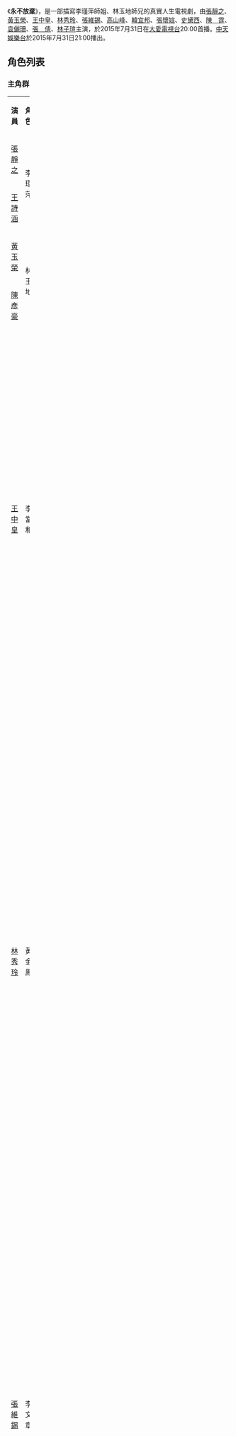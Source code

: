 {{Infobox Television
| show_name            = 永不放棄
| caption              = 
| image                =
| show_name_2          = 
| genre                = 大愛真實人生劇場
| format               = 
| creator              = 
| developer            = 
| writer               = 
| director             = 
| creative_director    = 
| presenter            = 
| starring             = [[張靜之|張靜之]]、[[黃玉榮|黃玉榮]]、[[林秀玲|林秀玲]]、[[張維錫|張維錫]]、[[高山峰|高山峰]]、[[韓宜邦|韓宜邦]]、[[張懷媗|張懷媗]]、[[史黛西|史黛西]]、[[陳霆|陳　霆]]、[[袁儷珊|袁儷珊]]、[[張倩|張　倩]]、[[林子瑄|林子瑄]]
| judges               = 
| voices               = 
| narrated             = 
| theme_music_composer = 
| opentheme            = 為我加油 方宥心 
| endtheme             = 惜命命　 謝佩吟
| composer             = 
| country              = {{Nowrap begin}} {{ROC-TW}}{{Nowrap end}}
| language             = [[台語|台語]]、[[中華民國國語|國語]]
| num_seasons          = <!-- or num_series -->
| num_episodes         = 40集
| list_episodes        = 
| slogan               = 
| executive_producer   = 
| supervising_producer = 
| producer             = 
| editor               = 
| location             =
| cinematography       = 
| camera               = 
| runtime              = 49分鐘
| company              = 
| distributor          = 
| channel              = [[大愛電視台|大愛電視台]]
| picture_format       = [[標準畫質電視|標準畫質電視]]、[[高清电视|-{zh-tw:高畫質電視;zh-hant:高清電視;zh-hans:高清电视}-]]
| audio_format         = [[立體聲|立體聲]]
| first_run            = {{TWN}}
| first_aired          = {{Nowrap begin}}{{start date|2015|07|31}}
| last_aired           = {{end date|2015|09|08}}{{Nowrap end}}
| channel_1            = [[中天娛樂台|中天娛樂台]]
| picture_format_1     = [[標準畫質電視|標準畫質電視]]、[[高清电视|-{zh-tw:高畫質電視;zh-hant:高清電視;zh-hans:高清电视}-]]
| audio_format_1       = [[立體聲|立體聲]]
| first_run_1          = {{TWN}}
| runtime_1            =60分鐘
| first_aired_1        = {{Nowrap begin}}{{start date|2015|07|31}}
| last_aired_1         = {{end date|2015|09|08}}{{Nowrap end}}
| status               = 
| preceded_by          = 
| followed_by          = 
| related              = 
| website              =http://www.daai.tv/daai-web/drama_content/index.php?c=943
| production_website   = 
}}
《'''永不放棄'''》，是一部描寫李瑾萍師姐、林玉地師兄的真實人生電視劇，由[[張靜之|張靜之]]、[[黃玉榮|黃玉榮]]、[[王中皇|王中皇]]、[[林秀玲|林秀玲]]、[[張維錫|張維錫]]、[[高山峰|高山峰]]、[[韓宜邦|韓宜邦]]、[[張懷媗|張懷媗]]、[[史黛西|史黛西]]、[[陳霆|陳　霆]]、[[袁儷珊|袁儷珊]]、[[張倩|張　倩]]、[[林子瑄|林子瑄]]主演，於2015年7月31日在[[大愛電視台|大愛電視台]]20:00首播。[[中天娛樂台|中天娛樂台]]於2015年7月31日21:00播出。

== 角色列表 ==
=== 主角群 ===
{|class="wikitable" width="100%"
|- style="background:cornflowerblue; color:snow" align=center 
|width="7%"|'''演員''' || width="8%"|'''角色''' ||關係
|-align=center
|[[張靜之|張靜之]]||rowspan=2|李瑾萍
|align=left|本劇主角。
|-align=center
|[[王詩涵|王詩涵]]
|align=left|幼年李瑾萍。
|-align=center
|[[黃玉榮|黃玉榮]]||rowspan=2|林玉地
|align=left|本劇主角
|-align=center
|[[陳彥豪|陳彥豪]]
|align=left|幼年林玉地。
|-align=center
|[[王中皇|王中皇]]||李當和
|align=left|瑾萍的父親。莊過、淑珍的公公，李家的一家之主。擔任鄰長多年，為人熱心又勤快，深受鄉民的愛戴，最常說的一句話是「你家的事就是我家的事」
|-align=center
|[[林秀玲|林秀玲]]||黃金鳳
|align=left|瑾萍的母親。莊過、淑珍的婆婆，從小訓練瑾萍要靠自己的力量完成任何事情，雖然態度強硬但內心卻是心疼又難過。永遠把最好的留給孩子，即使孩子遇到再大的困難，也會想辦法幫孩子度過難關。
|-align=center
|[[張維錫|張維錫]]||李文章
|align=left|瑾萍的大哥。原本怕與姨啊起衝突而與太太搬離開家，但在台北的生活並不好過，經由大家的勸說，才返回家中幫忙父親農田的工作，是李父不可或缺的好幫手。
|-align=center
|[[高山峰|高山峰]]||李文政
|align=left|瑾萍的二哥。十分顧家，面對有困難的家人，義不容辭的幫忙。獨自一人研發紅豆事業並開設紅豆廠，卻在事業如日中天時發生意外，但他命運敗，變得更堅強！
|-align=center
|[[袁儷珊|袁儷珊]]||張淑珍
|align=left|瑾萍的二嫂。李家次媳。幫忙文政處理紅豆廠事務，與文政一同打拼，在文政低潮時期，陪伴在文政身旁，給予他最大的支持與安慰。
|-align=center
|[[韓宜邦|韓宜邦]]||rowspan=2|李文倚
|align=left|昔為大惡人，已改正。瑾萍的三哥。從小較喜愛玩耍，不愛讀書，但對母親十分貼心，母親也對他疼入心，欠很多錢。
|-align=center
|[[傅顯捷|傅顯捷]]
|align=left|幼年李文倚
|-align=center
|[[張懷媗|張懷媗]]||李純招
|align=left|瑾萍的二姊。裁縫師，曾開設店面，是瑾萍的師傅，教瑾萍許多技巧。
|-align=center
|[[史黛西|史黛西]]||rowspan=2|李敏婷
|align=left|瑾萍的三姊。與瑾萍感情要好，除了姨啊外，就是三姊幫忙瑾萍按摩，在瑾萍難過時，也陪伴在身旁。
|-align=center
|[[吳若湄|吳若湄]]
|align=left|幼年李敏婷
|}

=== 其他角色 ===
{|class="wikitable" width="100%"
|- style="background:cornflowerblue; color:snow" align=center 
|width="7%"|'''演員''' || width="8%"|'''角色''' || width="46%"|'''介紹'''
|-align=center
|[[張倩|張倩]]||玉地母親
|align=left|玉地的母親，因丈夫在外另組家庭，為了生活到外地工作，只好將玉地托付給婆婆照顧。
|-align=center
|[[陳霆|陳霆]]||玉地父親
|align=left|玉地的父親，年親時在外另組家庭，造成玉地有個孤單的童年。
|-align=center
|[[呂曉菁|呂曉菁]]||莊　過
|align=left|瑾萍的大嫂。李家長媳。與丈夫文章一起努力生活，跟隨文章到台北工作，後又返回家中幫忙處理家。
|-align=center
|[[苗真|苗　真]]||李　瓊
|align=left|瑾萍的大姊。
|-align=center
|[[劉佳旺|劉佳旺]]||烈　誌
|align=left|瑾萍的大姊夫
|-align=center
|[[李毅民|李毅民]]||嵩　原
|align=left|瑾萍二姊夫
|-align=center
|[[周大和|周大和]]||阿　發
|align=left|
|-align=center
|[[蔡幼龍|蔡幼龍]]||阿　旺
|align=left|
|-align=center
|[[程政鈞|程政鈞]]||局　長
|align=left|郵局局長
|-align=center
|[[曾苡晴|曾苡晴]]||玉　蘭
|align=left|
|-align=center
|[[吳政勳|吳政勳]]||吳漢文
|align=left|
|-align=center
|[[鐘筱花|鐘筱花]]||阿玉嫂
|align=left|
|-align=center
|[[王云|王云]]||服裝店老闆娘
|align=left|
|-align=center
|[[謝美伊|謝美伊]]||成衣廠老闆娘
|align=left|
|-align=center
|[[胡濤|胡濤]]||阿　財
|align=left|
|-align=center
|[[朱芊羽|朱芊羽]]||林素蘭
|align=left|
|-align=center
|[[邱子芯|邱子芯]]||rowspan=2|林貞菱
|align=left|
|-align=center
|[[鄧筠庭|鄧筠庭]]||幼年貞菱
|-align=center
|-align=center
|[[王政勛|王政勛]]||rowspan=2|林正賢
|align=left|
|-align=center
|-align=center
|[[薛柏佑|薛柏佑]]||幼年正賢
|-align=center
|-align=center
|[[胡利|胡利]]||雅雯||
|-align=center
|[[江宣伶|江宣伶]]||金環師姊||
|-align=center
|[[李美瑛|李美瑛]]||麗娟師姊||
|-align=center
|[[蔡明毅|蔡明毅]]||蔡登賢
|-align=center
|[[楊凱琪|楊凱琪]]||鄭寶珠
|-align=center
|[[陳心妤|陳心妤]]||復健師
|-align=center
|[[姜榮峰|姜榮峰]]||宏哥
|-align=center
|[[馬國畢|馬國畢]]||飯店大廚
|-align=center
|[[章家瑄|章家瑄]]||麗婷師姊
|-align=center
|[[林子瑄|林子瑄]]||白員老師
|align=left|老師
|}

== 大愛會客室名單 ==
{|class="wikitable" style="width:100%"
|- style="width:100%; background:cornflowerblue; color:white" align=center
|style="width:3%"|'''集數'''||style="width:5%"|'''日期'''||style="width:15%"|'''來賓'''
|-
|第01集||2015年7月31日||[[龐宜安|龐宜安]]、[[湯以白|湯以白]]、[[林秀玲|林秀玲]]、[[王中皇|王中皇]]
|-
|第02集||2015年8月1日||[[高山峰|高山峰]]、[[王中皇|王中皇]]、[[林秀玲|林秀玲]]
|-
|第03集||2015年8月2日||[[王中皇|王中皇]]、[[王詩涵|王詩涵]]、[[林秀玲|林秀玲]]
|-
|第04集||2015年8月3日||[[高山峰|高山峰]]、[[李文政|李文政]]、[[李瑾萍|李瑾萍]]
|-
|第05集||2015年8月4日||[[李文政|李文政]]、[[李瑾萍|李瑾萍]]
|-
|第06集||2015年8月5日||[[王中皇|王中皇]]、[[林秀玲|林秀玲]]
|-
|第07集||2015年8月6日||[[李瑾萍|李瑾萍]]、[[林尹川|林尹川]]
|-
|第08集||2015年8月7日||[[王中皇|王中皇]]、[[高山峰|高山峰]]
|-
|第09集||2015年8月8日||[[王中皇|王中皇]]、[[高山峰|高山峰]]
|-
|第10集||2015年8月9日||[[李文政|李文政]]、[[韓宜邦|韓宜邦]]
|-
|第11集||2015年8月10日||[[李瑾萍|李瑾萍]]、[[林尹川|林尹川]]
|-
|第12集||2015年8月11日||[[李瑾萍|李瑾萍]]、[[林尹川|林尹川]]
|-
|第13集||2015年8月12日||[[張靜之|張靜之]]、[[韓宜邦|韓宜邦]]
|-
|第14集||2015年8月13日||[[張靜之|張靜之]]、[[李瑾萍|李瑾萍]]
|-
|第15集||2015年8月14日||[[張靜之|張靜之]]、[[李瑾萍|李瑾萍]]
|-
|第16集||2015年8月15日||[[張靜之|張靜之]]、[[黃玉榮|黃玉榮]]
|-
|第17集||2015年8月16日||[[張靜之|張靜之]]、[[黃玉榮|黃玉榮]]
|-
|第18集||2015年8月17日||[[李瑾萍|李瑾萍]]、[[林玉地|林玉地]]、[[黃玉榮|黃玉榮]]
|-
|第19集||2015年8月18日||[[李瑾萍|李瑾萍]]、[[李文政|李文政]]、[[張淑珍|張淑珍]]
|-
|第20集||2015年8月19日||[[張靜之|張靜之]]、[[黃玉榮|黃玉榮]]
|-
|第21集||2015年8月20日||[[張靜之|張靜之]]、[[黃玉榮|黃玉榮]]
|-
|第22集||2015年8月21日||[[李瑾萍|李瑾萍]]、[[林玉地|林玉地]]、[[黃玉榮|黃玉榮]]
|-
|第23集||2015年8月22日||[[高山峰|高山峰]]、[[林秀玲|林秀玲]]、[[李文政|李文政]]
|-
|第24集||2015年8月23日||[[李瑾萍|李瑾萍]]、[[李文政|李文政]]
|-
|第25集||2015年8月24日||[[李瑾萍|李瑾萍]]、[[林玉地|林玉地]]、[[張靜之|張靜之]]
|-
|第26集||2015年8月25日||[[林貞菱|林貞菱]]、[[李瑾萍|李瑾萍]]
|-
|第27集||2015年8月26日||[[林貞菱|林貞菱]]、[[林玉地|林玉地]]、[[李瑾萍|李瑾萍]]
|-
|第28集||2015年8月27日||[[林秀玲|林秀玲]]、[[李瑾萍|李瑾萍]]
|- 
|第29集||2015年8月28日||[[林玉地|林玉地]]、[[李瑾萍|李瑾萍]]
|- 
|第30集||2015年8月29日||[[李文政|李文政]]、[[李瑾萍|李瑾萍]]
|-
|第31集||2015年8月30日||[[李瑾萍|李瑾萍]]、[[林秀玲|林秀玲]]
|-
|第32集||2015年8月31日||[[李文政|李文政]]、[[李瑾萍|李瑾萍]]
|-
|第33集||2015年9月1日||[[林玉地|林玉地]]、[[李瑾萍|李瑾萍]]
|-
|第34集||2015年9月2日||[[金環師姊|金環師姊]]、[[李瑾萍|李瑾萍]]
|-
|第35集||2015年9月3日||[[林玉地|林玉地]]、[[李瑾萍|李瑾萍]]、[[林德和|林德和]]
|-
|第36集||2015年9月4日||[[林玉地|林玉地]]、[[李瑾萍|李瑾萍]]、[[林正賢|林正賢]]
|-
|第37集||2015年9月5日||[[林玉地|林玉地]]、[[李瑾萍|李瑾萍]]、[[林正賢|林正賢]]
|-
|第38集||2015年9月6日||[[李瑾萍|李瑾萍]]、[[陳淑雯|陳淑雯]]
|-
|第39集||2015年9月7日||[[林貞菱|林貞菱]]、[[李瑾萍|李瑾萍]]
|-
|第40集||2015年9月8日||[[林玉地|林玉地]]、[[李瑾萍|李瑾萍]]、[[林貞菱|林貞菱]]、[[林正賢|林正賢]]
|}

== 戲中歌曲 ==
{|class="wikitable" width="90%" style="text-align:center"
|- style="width:100%; background:cornflowerblue; color:snow"
|style="width:10%"|'''曲別'''||style="width:15%"|'''歌名'''||style="width:10%"|'''演唱者'''||style="width:15%"|'''作詞'''||style="width:10%"|'''作曲'''||style="width:10%"|'''編曲'''||style="width:10%"|'''製作人'''||style="width:20%"|'''合聲'''
|-
|片頭曲||為我加油||[[方宥心|方宥心]]||吳嘉祥||吳嘉祥||吳嘉祥||吳嘉祥||
|-
|片尾曲||惜命命　||[[謝佩吟|謝佩吟]]||十　方||季海山||戴維雄||曹俊鴻||謝佩吟
|-
|}

== 製作團隊 ==
* 監製：龐宜安
* 總策劃：賈玉華
* 製作人：湯以白、林尹川
* 導演：歐陽昇
* 編審：陳慧慈
* 顧問：李瑾萍、林玉地
* 編劇：陸玉清、傅華貞
* 企劃：魏鳳萱、翁詩閔
* 製作公司:

== 外部連結 ==
*  {{facebook|DaAiDramaOffical|大愛劇場}}

{{電視節目的變遷
|電視台={{flagicon|Taiwan}} [[大愛電視台|大愛電視台]]
|播放檔次= 週一至週日 20:00-20:49
|節目名稱= 永不放棄<br />（2015年7月31日－2015年9月8日）
|上一節目= [[月娘_(2015年大愛電視劇)|月娘]]<br />（2015年6月21日－2015年7月30日）
|下一節目= [[金門大國銘|金門大國銘]]<br />（2015年9月9日－2015年10月18日）
}}
{{電視節目的變遷
|電視台={{flagicon|Taiwan}} [[中天娛樂台|中天娛樂台]]
|播放檔次= 週一至週日 21:00-22:00
|節目名稱= 永不放棄<br />（2015年7月31日－2015年9月8日）
|上一節目= [[月娘_(2015年大愛電視劇)|月娘]]<br />（2015年6月21日－2015年7月30日）
|下一節目= [[金門大國銘|金門大國銘]]<br />（2015年9月9日－2015年10月18日）
}}

{{大愛劇場}}
{{DEFAULTSORT:Yong永}}
[[Category:中文連續劇|Category:中文連續劇]]
[[Category:大愛電視劇|Category:大愛電視劇]]
[[Category:中天電視劇|Category:中天電視劇]]
[[Category:2015年台灣電視劇集|Category:2015年台灣電視劇集]]
[[Category:神經系統疾病題材電視劇|Category:神經系統疾病題材電視劇]]
[[Category:勵志題材電視劇|Category:勵志題材電視劇]]
[[Category:臺灣真人真事改編電視劇|Category:臺灣真人真事改編電視劇]]